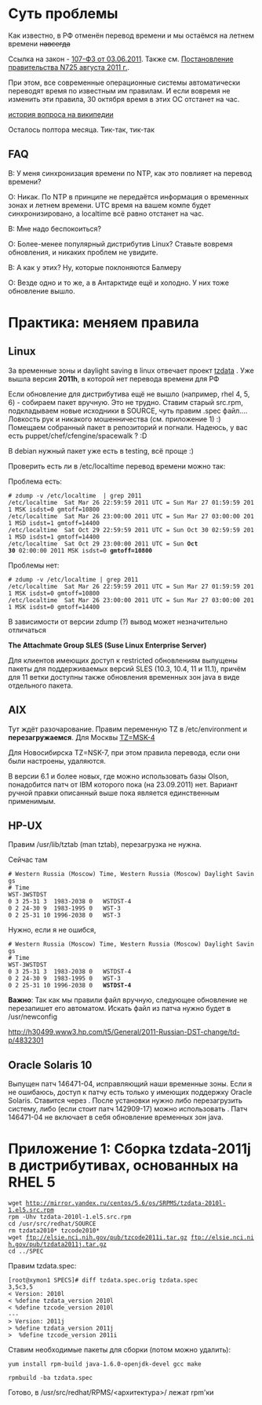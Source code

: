 =Суть проблемы=
Как известно, в РФ отменён перевод времени и мы остаёмся на летнем времени <strike>навсегда</strike>

Ссылка на закон - [http://www.rg.ru/2011/06/06/vremya-dok.html 107-ФЗ от 03.06.2011]. Также см. [http://www.rg.ru/2011/09/06/chas-zona-dok.html Постановление правительства N725 августа 2011 г.].

При этом, все современные операционные системы автоматически переводят время по известным им правилам. И если вовремя не изменить эти правила, 30 октября время в этих ОС отстанет на час.

[http://ru.wikipedia.org/wiki/%D0%9B%D0%B5%D1%82%D0%BD%D0%B5%D0%B5_%D0%B2%D1%80%D0%B5%D0%BC%D1%8F#.D0.92_.D0.A0.D0.BE.D1.81.D1.81.D0.B8.D0.B8 история вопроса на википедии]

Осталось полтора месяца. Тик-так, тик-так
==FAQ==
В: У меня синхронизация времени по NTP, как это повлияет на перевод времени?

О: Никак. По NTP в принципе не передаётся информация о временных зонах и летнем времени. UTC время на вашем компе будет синхронизировано, а localtime всё равно отстанет на час.


В: Мне надо беспокоиться?

О: Более-менее популярный дистрибутив Linux? Ставьте вовремя обновления, и никаких проблем не увидите.


В: А как у этих? Ну, которые поклоняются Балмеру

О: Везде одно и то же, а в Антарктиде ещё и холодно. У них тоже обновление вышло.

=Практика: меняем правила=

==Linux==
За временные зоны и daylight saving в linux отвечает проект [ftp://elsie.nci.nih.gov/pub/ tzdata] . Уже вышла версия '''2011h''', в которой нет перевода времени для РФ

Если обновление для дистрибутива ещё не вышло (например, rhel 4, 5, 6) - собираем пакет вручную. Это не трудно. Ставим старый src.rpm, подкладываем новые исходники в SOURCE, чуть правим .spec файл.... Ловкость рук и никакого мошенничества (см. приложение 1) :) Помещаем собранный пакет в репозиторий и погнали. Надеюсь, у вас есть puppet/chef/cfengine/spacewalk ? :D

В debian нужный пакет уже есть в testing, всё проще :)


Проверить есть ли в /etc/localtime перевод времени можно так:

Проблема есть:
 # zdump -v /etc/localtime  | grep 2011
 /etc/localtime  Sat Mar 26 22:59:59 2011 UTC = Sun Mar 27 01:59:59 2011 MSK isdst=0 gmtoff=10800
 /etc/localtime  Sat Mar 26 23:00:00 2011 UTC = Sun Mar 27 03:00:00 2011 MSD isdst=1 gmtoff=14400
 /etc/localtime  Sat Oct 29 22:59:59 2011 UTC = Sun Oct 30 02:59:59 2011 MSD isdst=1 gmtoff=14400
 /etc/localtime  Sat Oct 29 23:00:00 2011 UTC = Sun '''Oct 30''' 02:00:00 2011 MSK isdst=0 '''gmtoff=10800'''

Проблемы нет:
 # zdump -v /etc/localtime | grep 2011
 /etc/localtime  Sat Mar 26 22:59:59 2011 UTC = Sun Mar 27 01:59:59 2011 MSK isdst=0 gmtoff=10800
 /etc/localtime  Sat Mar 26 23:00:00 2011 UTC = Sun Mar 27 03:00:00 2011 MSK isdst=0 gmtoff=14400

В зависимости от версии zdump (?) вывод может незначительно отличаться

'''The Attachmate Group SLES (Suse Linux Enterprise Server)'''

Для клиентов имеющих доступ к restricted обновлениям выпущены пакеты для поддерживаемых версий SLES (10.3, 10.4, 11 и 11.1), причём для 11 ветки доступны также обновления временных зон java в виде отдельного пакета.
==AIX==

Тут ждёт разочарование. Правим переменную TZ в /etc/environment и '''перезагружаемся'''. Для Москвы  [http://www.aixportal.ru/index.php?option=com_content&view=article&id=57:---tz---&catid=79&Itemid=147#comment-106 TZ=MSK-4]

Для Новосибирска TZ=NSK-7, при этом правила перевода, если они были настроены, удаляются.

В версии 6.1 и более новых, где можно использовать базы Olson, понадобится патч от IBM которого пока (на 23.09.2011) нет. Вариант ручной правки описанный выше пока является единственным применимым.
==HP-UX==

Правим /usr/lib/tztab (man tztab), перезагрузка не нужна.

Сейчас там

 # Western Russia (Moscow) Time, Western Russia (Moscow) Daylight Savings
 # Time
 WST-3WSTDST
 0 3 25-31 3  1983-2038 0   WSTDST-4
 0 2 24-30 9  1983-1995 0   WST-3
 0 2 25-31 10 1996-2038 0   WST-3 

Нужно, если я не ошибся,

 # Western Russia (Moscow) Time, Western Russia (Moscow) Daylight Savings
 # Time
 WST-3WSTDST
 0 3 25-31 3  1983-2038 0   WSTDST-4
 0 2 24-30 9  1983-1995 0   WST-3
 0 2 25-31 10 1996-2038 0   '''WSTDST-4'''

'''Важно''': Так как мы правили файл вручную, следующее обновление не перезапишет его автоматом. Искать файл из патча нужно будет в /usr/newconfig﻿

http://h30499.www3.hp.com/t5/General/2011-Russian-DST-change/td-p/4832301

==Oracle Solaris 10==

Выпущен патч 146471-04, исправляющий наши временные зоны. Если я не ошибаюсь, доступ к патчу есть только у имеющих поддержку Oracle Solaris. 
Ставится через <patchadd>. После установки нужно либо перезагрузить систему, либо (если стоит патч 142909-17) можно использовать <tzreload>.
Патч 146471-04 не включает в себя обновление временных зон java.
=Приложение 1: Сборка tzdata-2011j в дистрибутивах, основанных на RHEL 5=

 wget http://mirror.yandex.ru/centos/5.6/os/SRPMS/tzdata-2010l-1.el5.src.rpm
 rpm -Uhv tzdata-2010l-1.el5.src.rpm
 cd /usr/src/redhat/SOURCE
 rm tzdata2010* tzcode2010*
 wget ftp://elsie.nci.nih.gov/pub/tzcode2011i.tar.gz ftp://elsie.nci.nih.gov/pub/tzdata2011j.tar.gz
 cd ../SPEC

Правим tzdata.spec:

 [root@xymon1 SPECS]# diff tzdata.spec.orig tzdata.spec
 3,5c3,5
 < Version: 2010l
 < %define tzdata_version 2010l
 < %define tzcode_version 2010l
 ---
 > Version: 2011j
 > %define tzdata_version 2011j
 >  %define tzcode_version 2011i


Ставим необходимые пакеты для сборки (потом можно удалить):

 yum install rpm-build java-1.6.0-openjdk-devel gcc make

 rpmbuild -ba tzdata.spec

Готово, в /usr/src/redhat/RPMS/<архитектура>/ лежат rpm'ки
